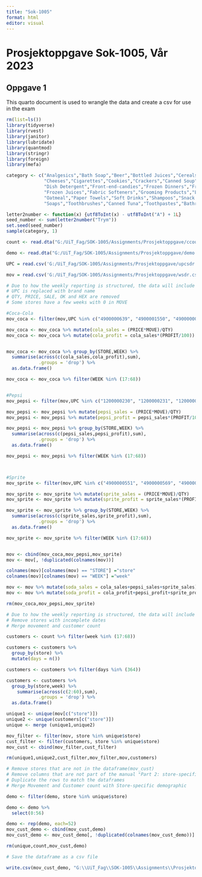 ---
title: "Sok-1005"
format: html
editor: visual
---

# Prosjektoppgave Sok-1005, Vår 2023

## Oppgave 1

This quarto document is used to wrangle the data and create a csv for use in the exam

```{r}
rm(list=ls()) 
library(tidyverse)
library(rvest)
library(janitor)
library(lubridate)
library(quantmod) 
library(stringr)
library(foreign)
library(mefa)
```

```{r}
category <- c("Analgesics","Bath Soap","Beer","Bottled Juices","Cereals",
              "Cheeses","Cigarettes","Cookies","Crackers","Canned Soup",
              "Dish Detergent","Front-end-candies","Frozen Dinners","Frozen Entrees",
              "Frozen Juices","Fabric Softeners","Grooming Products","Laundry Detergents",
              "Oatmeal","Paper Towels","Soft Drinks","Shampoos","Snack Crackers",
              "Soaps","Toothbrushes","Canned Tuna","Toothpastes","Bathroom Tissues")

letter2number <- function(x) {utf8ToInt(x) - utf8ToInt("A") + 1L}
seed_number <- sum(letter2number("Trym"))
set.seed(seed_number)
sample(category, 1)

```

```{r}

count <- read.dta("G:/UiT_Fag/SOK-1005/Assignments/Prosjektoppgave/ccount.dta")

demo <- read.dta("G:/UiT_Fag/SOK-1005/Assignments/Prosjektoppgave/demo.dta")

UPC = read.csv('G:/UiT_Fag/SOK-1005/Assignments/Prosjektoppgave/upcsdr.csv')

mov = read.csv('G:/UiT_Fag/SOK-1005/Assignments/Prosjektoppgave/wsdr.csv')
```

```{r}
# Due to how the weekly reporting is structured, the data will include the dates from 04/01-1990 to 02/01-1991
# UPC is replaced with brand name
# QTY, PRICE, SALE, OK and HEX are removed
# Some stores have a few weeks with 0 in MOVE

#Coca-Cola
mov_coca <- filter(mov,UPC %in% c("4900000639", "4900001550", "4900000043", "4900000987", "4900000044", "4900001571", "4900000634", "4900001267"))

mov_coca <- mov_coca %>% mutate(cola_sales = (PRICE*MOVE)/QTY)
mov_coca <- mov_coca %>% mutate(cola_profit = cola_sales*(PROFIT/100))


mov_coca <- mov_coca %>% group_by(STORE,WEEK) %>% 
  summarise(across(c(cola_sales,cola_profit),sum),
            .groups = 'drop') %>%
  as.data.frame()

mov_coca <- mov_coca %>% filter(WEEK %in% (17:68))


#Pepsi
mov_pepsi <- filter(mov,UPC %in% c("1200000230", "1200000231", "1200000294", "1200000295", "1200000016", "1200000090", "1200000190", "1200000844", "1200000845", "420", "421", "1200000017", "1200000053", "1200000917", "1200000918", "1200000013", "1200000050", "1200000826", "1200000841"))

mov_pepsi <- mov_pepsi %>% mutate(pepsi_sales = (PRICE*MOVE)/QTY)
mov_pepsi <- mov_pepsi %>% mutate(pepsi_profit = pepsi_sales*(PROFIT/100))

mov_pepsi <- mov_pepsi %>% group_by(STORE,WEEK) %>% 
  summarise(across(c(pepsi_sales,pepsi_profit),sum),
            .groups = 'drop') %>%
  as.data.frame()

mov_pepsi <- mov_pepsi %>% filter(WEEK %in% (17:68))



#Sprite
mov_sprite <- filter(mov,UPC %in% c("4900000551", "4900000569", "4900000579", "4900000600", "4900000927", "4900000983", "4900000984", "453", "454", "4900000129", "4900000459", "4900000897", "4900000993", "4900000132", "4900000460", "4900000174", "4900000199", "4900000669"))

mov_sprite <- mov_sprite %>% mutate(sprite_sales = (PRICE*MOVE)/QTY)
mov_sprite <- mov_sprite %>% mutate(sprite_profit = sprite_sales*(PROFIT/100))

mov_sprite <- mov_sprite %>% group_by(STORE,WEEK) %>% 
  summarise(across(c(sprite_sales,sprite_profit),sum),
            .groups = 'drop') %>%
  as.data.frame()

mov_sprite <- mov_sprite %>% filter(WEEK %in% (17:68))


mov <- cbind(mov_coca,mov_pepsi,mov_sprite)
mov <- mov[, !duplicated(colnames(mov))]

colnames(mov)[colnames(mov) == "STORE"] ="store"
colnames(mov)[colnames(mov) == "WEEK"] ="week"

mov <- mov %>% mutate(soda_sales = cola_sales+pepsi_sales+sprite_sales)
mov <- mov %>% mutate(soda_profit = cola_profit+pepsi_profit+sprite_profit)

rm(mov_coca,mov_pepsi,mov_sprite)
```

```{r}
# Due to how the weekly reporting is structured, the data will include the dates from 04/01-1990 to 02/01-1991
# Remove stores with incomplete dates
# Merge movement and customer count

customers <- count %>% filter(week %in% (17:68))

customers <- customers %>%
  group_by(store) %>%
  mutate(days = n())

customers <- customers %>% filter(days %in% (364))

customers <- customers %>% 
  group_by(store,week) %>% 
    summarise(across(c(2:60),sum),
            .groups = 'drop') %>%
  as.data.frame()

unique1 <- unique(mov[c("store")])
unique2 <- unique(customers[c("store")])
unique <- merge (unique1,unique2)

mov_filter <- filter(mov, store %in% unique$store)
cust_filter <- filter(customers, store %in% unique$store)
mov_cust <- cbind(mov_filter,cust_filter)

rm(unique1,unique2,cust_filter,mov_filter,mov,customers)
```

```{r}
# Remove stores that are not in the dataframe(mov_cust)
# Remove columns that are not part of the manual "Part 2: store-specific Demographics"
# Duplicate the rows to match the dataframes
# Merge Movement and Customer count with Store-specific demographic

demo <- filter(demo, store %in% unique$store)

demo <- demo %>%
  select(0:56)

demo <- rep(demo, each=52)
mov_cust_demo <- cbind(mov_cust,demo)
mov_cust_demo <- mov_cust_demo[, !duplicated(colnames(mov_cust_demo))]

rm(unique,count,mov_cust,demo)
```

```{r}
# Save the dataframe as a csv file

write.csv(mov_cust_demo, "G:\\UiT_Fag\\SOK-1005\\Assignments\\Prosjektoppgave\\mov_cust_demo.csv", row.names=FALSE)
```
